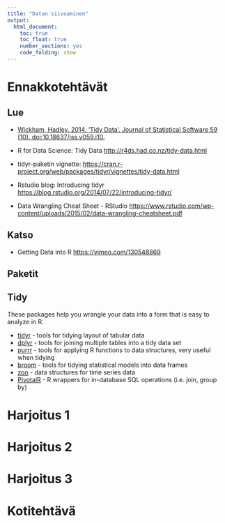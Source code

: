 ```yaml
---
title: "Datan siivoaminen"
output: 
  html_document: 
    toc: true
    toc_float: true
    number_sections: yes
    code_folding: show
---
```



# Ennakkotehtävät

## Lue

- [Wickham, Hadley. 2014. ‘Tidy Data’. Journal of Statistical Software 59 (10). doi:10.18637/jss.v059.i10.
](http://vita.had.co.nz/papers/tidy-data.html)
- R for Data Science: Tidy Data <http://r4ds.had.co.nz/tidy-data.html>

- tidyr-paketin vignette: <https://cran.r-project.org/web/packages/tidyr/vignettes/tidy-data.html>
- Rstudio blog: Introducing tidyr <https://blog.rstudio.org/2014/07/22/introducing-tidyr/>
- Data Wrangling Cheat Sheet - RStudio  <https://www.rstudio.com/wp-content/uploads/2015/02/data-wrangling-cheatsheet.pdf>



## Katso

- Getting Data into R <https://vimeo.com/130548869>

## Paketit

## Tidy
These packages help you wrangle your data into a form that is easy to analyze in R.

* [tidyr](https://github.com/hadley/tidyr) - tools for tidying layout of tabular data
* [dplyr](https://github.com/hadley/dplyr) - tools for joining multiple tables into a tidy data set
* [purrr](https://github.com/hadley/purrr) - tools for applying R functions to data structures, very useful when tidying
* [broom](http://varianceexplained.org/r/broom-intro/) - tools for tidying statistical models into data frames
* [zoo](https://www.google.com/webhp?sourceid=chrome-instant&ion=1&espv=2&ie=UTF-8#q=r%20zoo) - data structures for time series data
* [PivotalR](https://github.com/pivotalsoftware/PivotalR) - R wrappers for in-database SQL operations (i.e. join, group by)


# Harjoitus 1


# Harjoitus 2


# Harjoitus 3


# Kotitehtävä



